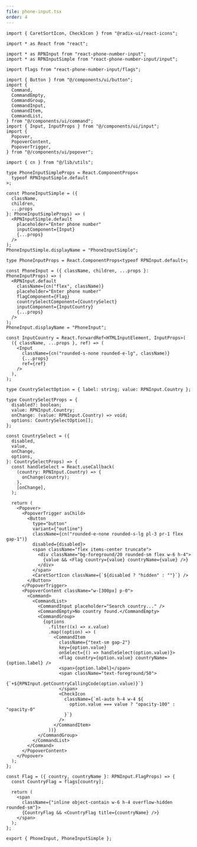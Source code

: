 ```yaml
---
file: phone-input.tsx
order: 4
---
```


```tsx
import { CaretSortIcon, CheckIcon } from "@radix-ui/react-icons";

import * as React from "react";

import * as RPNInput from "react-phone-number-input";
import * as RPNInputSimple from "react-phone-number-input/input";

import flags from "react-phone-number-input/flags";

import { Button } from "@/components/ui/button";
import {
  Command,
  CommandEmpty,
  CommandGroup,
  CommandInput,
  CommandItem,
  CommandList,
} from "@/components/ui/command";
import { Input, InputProps } from "@/components/ui/input";
import {
  Popover,
  PopoverContent,
  PopoverTrigger,
} from "@/components/ui/popover";

import { cn } from "@/lib/utils";

type PhoneInputSimpleProps = React.ComponentProps<
  typeof RPNInputSimple.default
>;

const PhoneInputSimple = ({
  className,
  children,
  ...props
}: PhoneInputSimpleProps) => (
  <RPNInputSimple.default
    placeholder="Enter phone number"
    inputComponent={Input}
    {...props}
  />
);
PhoneInputSimple.displayName = "PhoneInputSimple";

type PhoneInputProps = React.ComponentProps<typeof RPNInput.default>;

const PhoneInput = ({ className, children, ...props }: PhoneInputProps) => (
  <RPNInput.default
    className={cn("flex", className)}
    placeholder="Enter phone number"
    flagComponent={Flag}
    countrySelectComponent={CountrySelect}
    inputComponent={InputCountry}
    {...props}
  />
);
PhoneInput.displayName = "PhoneInput";

const InputCountry = React.forwardRef<HTMLInputElement, InputProps>(
  ({ className, ...props }, ref) => (
    <Input
      className={cn("rounded-s-none rounded-e-lg", className)}
      {...props}
      ref={ref}
    />
  ),
);

type CountrySelectOption = { label: string; value: RPNInput.Country };

type CountrySelectProps = {
  disabled?: boolean;
  value: RPNInput.Country;
  onChange: (value: RPNInput.Country) => void;
  options: CountrySelectOption[];
};

const CountrySelect = ({
  disabled,
  value,
  onChange,
  options,
}: CountrySelectProps) => {
  const handleSelect = React.useCallback(
    (country: RPNInput.Country) => {
      onChange(country);
    },
    [onChange],
  );

  return (
    <Popover>
      <PopoverTrigger asChild>
        <Button
          type="button"
          variant={"outline"}
          className={cn("rounded-e-none rounded-s-lg pl-3 pr-1 flex gap-1")}
          disabled={disabled}>
          <span className="flex items-center truncate">
            <div className="bg-foreground/20 rounded-sm flex w-6 h-4">
              {value && <Flag country={value} countryName={value} />}
            </div>
          </span>
          <CaretSortIcon className={`${disabled ? "hidden" : ""}`} />
        </Button>
      </PopoverTrigger>
      <PopoverContent className="w-[300px] p-0">
        <Command>
          <CommandList>
            <CommandInput placeholder="Search country..." />
            <CommandEmpty>No country found.</CommandEmpty>
            <CommandGroup>
              {options
                .filter((x) => x.value)
                .map((option) => (
                  <CommandItem
                    className={"text-sm gap-2"}
                    key={option.value}
                    onSelect={() => handleSelect(option.value)}>
                    <Flag country={option.value} countryName={option.label} />
                    <span>{option.label}</span>
                    <span className="text-foreground/50">
                      {`+${RPNInput.getCountryCallingCode(option.value)}`}
                    </span>
                    <CheckIcon
                      className={`ml-auto h-4 w-4 ${
                        option.value === value ? "opacity-100" : "opacity-0"
                      }`}
                    />
                  </CommandItem>
                ))}
            </CommandGroup>
          </CommandList>
        </Command>
      </PopoverContent>
    </Popover>
  );
};

const Flag = ({ country, countryName }: RPNInput.FlagProps) => {
  const CountryFlag = flags[country];

  return (
    <span
      className={"inline object-contain w-6 h-4 overflow-hidden rounded-sm"}>
      {CountryFlag && <CountryFlag title={countryName} />}
    </span>
  );
};

export { PhoneInput, PhoneInputSimple };
```
